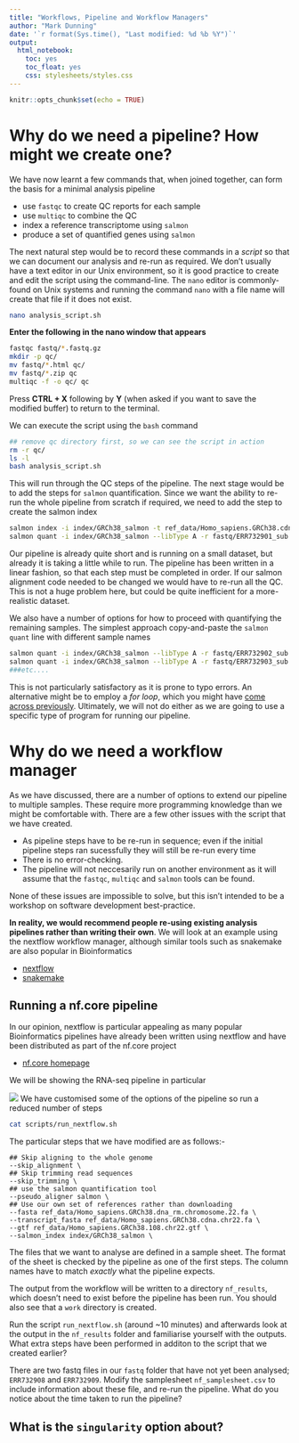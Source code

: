 ```yaml
---
title: "Workflows, Pipeline and Workflow Managers"
author: "Mark Dunning"
date: '`r format(Sys.time(), "Last modified: %d %b %Y")`'
output:
  html_notebook:
    toc: yes
    toc_float: yes
    css: stylesheets/styles.css
---
```


```r
knitr::opts_chunk$set(echo = TRUE)
```

# Why do we need a pipeline? How might we create one?

We have now learnt a few commands that, when joined together, can form the basis for a minimal analysis pipeline

- use `fastqc` to create QC reports for each sample
- use `multiqc` to combine the QC
- index a reference transcriptome using `salmon`
- produce a set of quantified genes using `salmon`

The next natural step would be to record these commands in a *script* so that we can document our analysis and re-run as required. We don't usually have a text editor in our Unix environment, so it is good practice to create and edit the script using the command-line. The `nano` editor is commonly-found on Unix systems and running the command `nano` with a file name will create that file if it does not exist.

```bash
nano analysis_script.sh
```

**Enter the following in the nano window that appears**

```bash
fastqc fastq/*.fastq.gz
mkdir -p qc/
mv fastq/*.html qc/
mv fastq/*.zip qc
multiqc -f -o qc/ qc
```

Press **CTRL + X** following by **Y** (when asked if you want to save the modified buffer) to return to the terminal.

We can execute the script using the `bash` command

```bash
## remove qc directory first, so we can see the script in action
rm -r qc/
ls -l
bash analysis_script.sh
```

This will run through the QC steps of the pipeline. The next stage would be to add the steps for `salmon` quantification. Since we want the ability to re-run the whole pipeline from scratch if required, we need to add the step to create the salmon index

```bash
salmon index -i index/GRCh38_salmon -t ref_data/Homo_sapiens.GRCh38.cdna.chr22.fa
salmon quant -i index/GRCh38_salmon --libType A -r fastq/ERR732901_sub.fastq.gz -o quant/ERR732901
```

Our pipeline is already quite short and is running on a small dataset, but already it is taking a little while to run. The pipeline has been written in a linear fashion, so that each step must be completed in order. If our salmon alignment code needed to be changed we would have to re-run all the QC. This is not a huge problem here, but could be quite inefficient for a more-realistic dataset.

We also have a number of options for how to proceed with quantifying the remaining samples. The simplest approach copy-and-paste the `salmon quant` line with different sample names

```bash
salmon quant -i index/GRCh38_salmon --libType A -r fastq/ERR732902_sub.fastq.gz -o quant/ERR732902
salmon quant -i index/GRCh38_salmon --libType A -r fastq/ERR732903_sub.fastq.gz -o quant/ERR732903
###etc....

```

This is not particularly satisfactory as it is prone to typo errors. An alternative might be to employ a *for loop*, which you might have [come across previously](https://datacarpentry.org/shell-genomics/04-redirection/index.html). Ultimately, we will not do either as we are going to use a specific type of program for running our pipeline.

# Why do we need a workflow manager

As we have discussed, there are a number of options to extend our pipeline to multiple samples. These require more programming knowledge than we might be comfortable with. There are a few other issues with the script that we have created.

- As pipeline steps have to be re-run in sequence; even if the initial pipeline steps ran sucessfully they will still be re-run every time
- There is no error-checking. 
- The pipeline will not neccesarily run on another environment as it will assume that the `fastqc`, `multiqc` and `salmon` tools can be found.

None of these issues are impossible to solve, but this isn't intended to be a workshop on software development best-practice. 

**In reality, we would recommend people re-using existing analysis pipelines rather than writing their own**. We will look at an example using the nextflow workflow manager, although similar tools such as snakemake are also popular in Bioinformatics

- [nextflow](https://www.nextflow.io/)
- [snakemake](https://snakemake.readthedocs.io/en/stable/)

## Running a nf.core pipeline

In our opinion, nextflow is particular appealing as many popular Bioinformatics pipelines have already been written using nextflow and have been distributed as part of the nf.core project

- [nf.core homepage](https://nf-co.re/)

We will be showing the RNA-seq pipeline in particular

![](https://raw.githubusercontent.com/nf-core/rnaseq/3.9/docs/images/nf-core-rnaseq_metro_map_grey.png)
We have customised some of the options of the pipeline so run a reduced number of steps

```bash
cat scripts/run_nextflow.sh
```

The particular steps that we have modified are as follows:-

```
## Skip aligning to the whole genome
--skip_alignment \
## Skip trimming read sequences
--skip_trimming \
## use the salmon quantification tool
--pseudo_aligner salmon \
## Use our own set of references rather than downloading
--fasta ref_data/Homo_sapiens.GRCh38.dna_rm.chromosome.22.fa \
--transcript_fasta ref_data/Homo_sapiens.GRCh38.cdna.chr22.fa \
--gtf ref_data/Homo_sapiens.GRCh38.108.chr22.gtf \
--salmon_index index/GRCh38_salmon \
```

The files that we want to analyse are defined in a sample sheet. The format of the sheet is checked by the pipeline as one of the first steps. The column names have to match *exactly* what the pipeline expects.

The output from the workflow will be written to a directory `nf_results`, which doesn't need to exist before the pipeline has been run. You should also see that a `work` directory is created.


<div class="exercise">
Run the script `run_nextflow.sh` (around ~10 minutes) and afterwards look at the output in the `nf_results` folder and familiarise yourself with the outputs. What extra steps have been performed in additon to the script that we created earlier?
</div>

<div class="exercise">
There are two fastq files in our `fastq` folder that have not yet been analysed; `ERR732908` and `ERR732909`. Modify the samplesheet `nf_samplesheet.csv` to include information about these file, and re-run the pipeline. What do you notice about the time taken to run the pipeline?
</div>

## What is the `singularity` option about?

